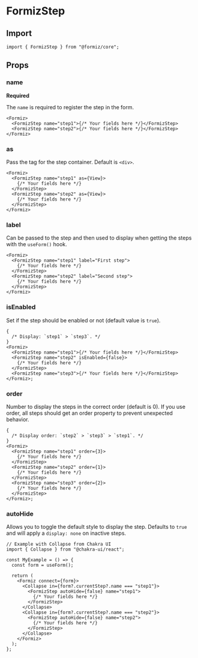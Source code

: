 
# FormizStep

## Import

```tsx
import { FormizStep } from "@formiz/core";
```

## Props

### name 

**Required**

<Type type="string" />

The `name` is required to register the step in the form.

```tsx
<Formiz>
  <FormizStep name="step1">{/* Your fields here */}</FormizStep>
  <FormizStep name="step2">{/* Your fields here */}</FormizStep>
</Formiz>
```

### as

Pass the tag for the step container. Default is `<div>`.

```tsx
<Formiz>
  <FormizStep name="step1" as={View}>
    {/* Your fields here */}
  </FormizStep>
  <FormizStep name="step2" as={View}>
    {/* Your fields here */}
  </FormizStep>
</Formiz>
```

### label

<Type type="string" />

Can be passed to the step and then used to display when getting the steps with the `useForm()` hook.

```tsx
<Formiz>
  <FormizStep name="step1" label="First step">
    {/* Your fields here */}
  </FormizStep>
  <FormizStep name="step2" label="Second step">
    {/* Your fields here */}
  </FormizStep>
</Formiz>
```

### isEnabled

<Type type="boolean" />

Set if the step should be enabled or not (default value is `true`).

```tsx
{
  /* Display: `step1` > `step3`. */
}
<Formiz>
  <FormizStep name="step1">{/* Your fields here */}</FormizStep>
  <FormizStep name="step2" isEnabled={false}>
    {/* Your fields here */}
  </FormizStep>
  <FormizStep name="step3">{/* Your fields here */}</FormizStep>
</Formiz>;
```

### order

<Type type="number" />

Number to display the steps in the correct order (default is 0).
If you use order, all steps should get an order property to prevent unexpected behavior.

```tsx
{
  /* Display order: `step2` > `step3` > `step1`. */
}
<Formiz>
  <FormizStep name="step1" order={3}>
    {/* Your fields here */}
  </FormizStep>
  <FormizStep name="step2" order={1}>
    {/* Your fields here */}
  </FormizStep>
  <FormizStep name="step3" order={2}>
    {/* Your fields here */}
  </FormizStep>
</Formiz>;
```

### autoHide

<Type type="boolean" />

Allows you to toggle the default style to display the step. Defaults to `true` and will apply a `display: none` on inactive steps.

```tsx
// Example with Collapse from Chakra UI
import { Collapse } from "@chakra-ui/react";

const MyExample = () => {
  const form = useForm();

  return (
    <Formiz connect={form}>
      <Collapse in={form?.currentStep?.name === "step1"}>
        <FormizStep autoHide={false} name="step1">
          {/* Your fields here */}
        </FormizStep>
      </Collapse>
      <Collapse in={form?.currentStep?.name === "step2"}>
        <FormizStep autoHide={false} name="step2">
          {/* Your fields here */}
        </FormizStep>
      </Collapse>
    </Formiz>
  );
};
```
